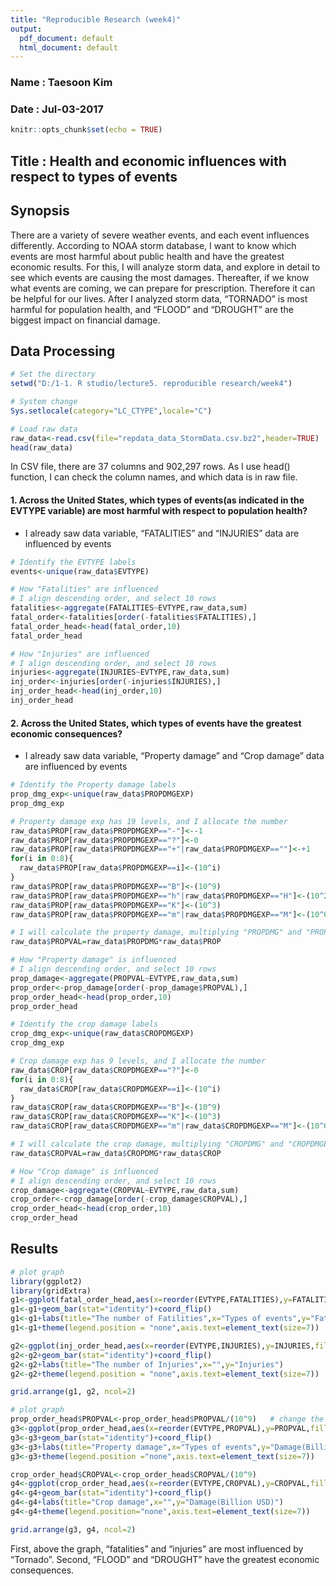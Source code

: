---
title: "Reproducible Research (week4)"
output:
  pdf_document: default
  html_document: default
---

### Name : Taesoon Kim
### Date : Jul-03-2017

```{r setup, include=FALSE}
knitr::opts_chunk$set(echo = TRUE)
```

## Title : Health and economic influences with respect to types of events
## Synopsis
There are a variety of severe weather events, and each event influences differently. According to NOAA storm database, I want to know which events are most harmful about public health and have the greatest economic results. For this, I will analyze storm data, and explore in detail to see which events are causing the most damages. Thereafter, if we know what events are coming, we can prepare for prescription. Therefore it can be helpful for our lives.
After I analyzed storm data, "TORNADO" is most harmful for population health, and "FLOOD" and "DROUGHT" are the biggest impact on financial damage.

## Data Processing

```{r load data}
# Set the directory
setwd("D:/1-1. R studio/lecture5. reproducible research/week4")

# System change
Sys.setlocale(category="LC_CTYPE",locale="C")

# Load raw data
raw_data<-read.csv(file="repdata_data_StormData.csv.bz2",header=TRUE)
head(raw_data)
```

In CSV file, there are 37 columns and 902,297 rows. As I use head() function, I can check the column names, and which data is in raw file.

#### 1. Across the United States, which types of events(as indicated in the EVTYPE variable) are most harmful with respect to population health?

  - I already saw data variable, "FATALITIES" and "INJURIES" data are influenced by events

```{r which types of events have most facilities}
# Identify the EVTYPE labels
events<-unique(raw_data$EVTYPE)

# How "Fatalities" are influenced
# I align descending order, and select 10 rows
fatalities<-aggregate(FATALITIES~EVTYPE,raw_data,sum)
fatal_order<-fatalities[order(-fatalities$FATALITIES),]  
fatal_order_head<-head(fatal_order,10)
fatal_order_head
```

```{r which types of events have most injuries}

# How "Injuries" are influenced
# I align descending order, and select 10 rows
injuries<-aggregate(INJURIES~EVTYPE,raw_data,sum)
inj_order<-injuries[order(-injuries$INJURIES),]  
inj_order_head<-head(inj_order,10)
inj_order_head
```

#### 2. Across the United States, which types of events have the greatest economic consequences?

  - I already saw data variable, "Property damage" and "Crop damage" data are influenced by events

```{r which types of events are most property damage}
# Identify the Property damage labels
prop_dmg_exp<-unique(raw_data$PROPDMGEXP)
prop_dmg_exp

# Property damage exp has 19 levels, and I allocate the number
raw_data$PROP[raw_data$PROPDMGEXP=="-"]<--1
raw_data$PROP[raw_data$PROPDMGEXP=="?"]<-0
raw_data$PROP[raw_data$PROPDMGEXP=="+"|raw_data$PROPDMGEXP==""]<-+1
for(i in 0:8){
  raw_data$PROP[raw_data$PROPDMGEXP==i]<-(10^i)
}
raw_data$PROP[raw_data$PROPDMGEXP=="B"]<-(10^9)
raw_data$PROP[raw_data$PROPDMGEXP=="h"|raw_data$PROPDMGEXP=="H"]<-(10^2)
raw_data$PROP[raw_data$PROPDMGEXP=="K"]<-(10^3)
raw_data$PROP[raw_data$PROPDMGEXP=="m"|raw_data$PROPDMGEXP=="M"]<-(10^6)

# I will calculate the property damage, multiplying "PROPDMG" and "PROPDMGEXP"
raw_data$PROPVAL=raw_data$PROPDMG*raw_data$PROP

# How "Property damage" is influenced
# I align descending order, and select 10 rows
prop_damage<-aggregate(PROPVAL~EVTYPE,raw_data,sum)
prop_order<-prop_damage[order(-prop_damage$PROPVAL),]  
prop_order_head<-head(prop_order,10)
prop_order_head
```

```{r which types of events are most crop damage}
# Identify the crop damage labels
crop_dmg_exp<-unique(raw_data$CROPDMGEXP)
crop_dmg_exp

# Crop damage exp has 9 levels, and I allocate the number
raw_data$CROP[raw_data$CROPDMGEXP=="?"]<-0
for(i in 0:8){
  raw_data$CROP[raw_data$CROPDMGEXP==i]<-(10^i)
}
raw_data$CROP[raw_data$CROPDMGEXP=="B"]<-(10^9)
raw_data$CROP[raw_data$CROPDMGEXP=="K"]<-(10^3)
raw_data$CROP[raw_data$CROPDMGEXP=="m"|raw_data$CROPDMGEXP=="M"]<-(10^6)

# I will calculate the crop damage, multiplying "CROPDMG" and "CROPDMGEXP"
raw_data$CROPVAL=raw_data$CROPDMG*raw_data$CROP

# How "Crop damage" is influenced
# I align descending order, and select 10 rows
crop_damage<-aggregate(CROPVAL~EVTYPE,raw_data,sum)
crop_order<-crop_damage[order(-crop_damage$CROPVAL),]  
crop_order_head<-head(crop_order,10)
crop_order_head
```

## Results

```{r graph}

# plot graph
library(ggplot2)
library(gridExtra)
g1<-ggplot(fatal_order_head,aes(x=reorder(EVTYPE,FATALITIES),y=FATALITIES,fill=FATALITIES))
g1<-g1+geom_bar(stat="identity")+coord_flip()
g1<-g1+labs(title="The number of Fatilities",x="Types of events",y="Fatalities")
g1<-g1+theme(legend.position = "none",axis.text=element_text(size=7))

g2<-ggplot(inj_order_head,aes(x=reorder(EVTYPE,INJURIES),y=INJURIES,fill=INJURIES))
g2<-g2+geom_bar(stat="identity")+coord_flip()
g2<-g2+labs(title="The number of Injuries",x="",y="Injuries")
g2<-g2+theme(legend.position = "none",axis.text=element_text(size=7))

grid.arrange(g1, g2, ncol=2)

# plot graph
prop_order_head$PROPVAL<-prop_order_head$PROPVAL/(10^9)   # change the unit, -> Billion
g3<-ggplot(prop_order_head,aes(x=reorder(EVTYPE,PROPVAL),y=PROPVAL,fill=PROPVAL))
g3<-g3+geom_bar(stat="identity")+coord_flip()
g3<-g3+labs(title="Property damage",x="Types of events",y="Damage(Billion USD)")
g3<-g3+theme(legend.position ="none",axis.text=element_text(size=7))

crop_order_head$CROPVAL<-crop_order_head$CROPVAL/(10^9)
g4<-ggplot(crop_order_head,aes(x=reorder(EVTYPE,CROPVAL),y=CROPVAL,fill=CROPVAL))
g4<-g4+geom_bar(stat="identity")+coord_flip()
g4<-g4+labs(title="Crop damage",x="",y="Damage(Billion USD)")
g4<-g4+theme(legend.position="none",axis.text=element_text(size=7))

grid.arrange(g3, g4, ncol=2)
```

First, above the graph, "fatalities" and "injuries" are most influenced by "Tornado". Second, "FLOOD" and "DROUGHT" have the greatest economic consequences.
